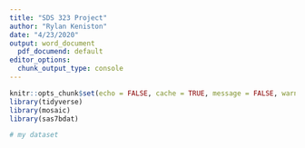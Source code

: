 ```yaml
---
title: "SDS 323 Project"
author: "Rylan Keniston"
date: "4/23/2020"
output: word_document
  pdf_documend: default
editor_options: 
  chunk_output_type: console
---
```


```r
knitr::opts_chunk$set(echo = FALSE, cache = TRUE, message = FALSE, warning = FALSE)
library(tidyverse)
library(mosaic)
library(sas7bdat)
```



```r
# my dataset


```

